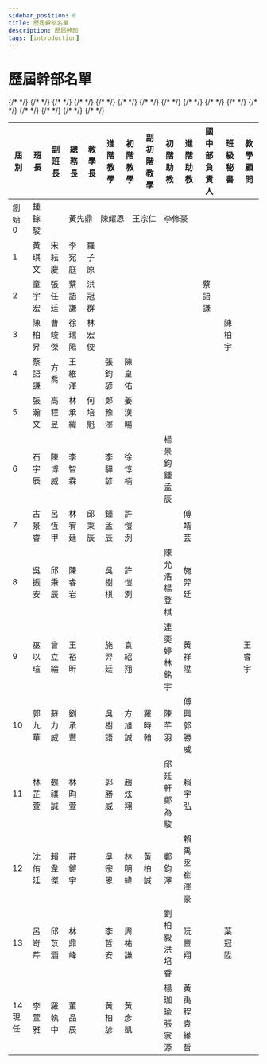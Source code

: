 ```yaml
---
sidebar_position: 0
title: 歷屆幹部名單
description: 歷屆幹部
tags: [introduction]
---
```


<style>
    {`
      th {
           style="text-align:center;"
      }
      td {
           style="text-align:center;"
      }
    `}
</style>
# 歷屆幹部名單
<table>
  <thead>
    <tr>
      <th>屆別</th>
      <th>班長</th>
      <th>副班長</th>
      <th>總務長</th>
      <th>教學長</th>
      <th>進階教學</th>
      <th>初階教學</th>
      <th>副初階教學</th>
      <th>初階助教</th>
      <th>進階助教</th>
      <th>國中部負責人</th>
      <th>班級秘書</th>
      <th>教學顧問</th>
    </tr>
  </thead>
  <tbody>
    <tr>
      {/* <!-- 創始 第 0 屆 --> */}
      <td>創始 0</td>
      <td>鍾鎵駿</td>
      <td></td>
      <td colspan="9">黃先鼎　陳耀恩　王宗仁　李修豪</td>
      <td></td>
    </tr>
    {/* <!-- 第 1 屆 --> */}
    <tr>
      <td>1</td>
      <td>黃琪文</td>
      <td>宋耘慶</td>
      <td>李宛庭</td>
      <td>羅子原</td>
      <td></td>
      <td></td>
      <td></td>
      <td></td>
      <td></td>
      <td></td>
      <td></td>
      <td></td>
    </tr>
    {/* <!-- 第 2 屆 --> */}
    <tr>
      <td>2</td>
      <td>童宇宏</td>
      <td>張任廷</td>
      <td>蔡語謙</td>
      <td>洪冠群</td>
      <td></td>
      <td></td>
      <td></td>
      <td></td>
      <td></td>
      <td>蔡語謙</td>
      <td></td>
      <td></td>
    </tr>
    {/* <!-- 第 3 屆 --> */}
    <tr>
      <td>3</td>
      <td>陳柏昇</td>
      <td>曹竣傑</td>
      <td>徐瑞陽</td>
      <td>林宏俊</td>
      <td></td>
      <td></td>
      <td></td>
      <td></td>
      <td></td>
      <td></td>
      <td>陳柏宇</td>
      <td></td>
    </tr>
    {/* <!-- 第 4 屆 --> */}
    <tr>
      <td>4</td>
      <td>蔡語謙</td>
      <td>方喬</td>
      <td>王維澤</td>
      <td></td>
      <td>張鈞諺</td>
      <td>陳皇佑</td>
      <td></td>
      <td></td>
      <td></td>
      <td></td>
      <td></td>
      <td></td>
    </tr>
    {/* <!-- 第 5 屆 --> */}
    <tr>
      <td>5</td>
      <td>張瀚文</td>
      <td>高程昱</td>
      <td>林承緯</td>
      <td>何培魁</td>
      <td>鄭豫澤</td>
      <td>姜漢暘</td>
      <td></td>
      <td></td>
      <td></td>
      <td></td>
      <td></td>
      <td></td>
    </tr>
    {/* <!-- 第 6 屆 --> */}
    <tr>
      <td>6</td>
      <td>石宇辰</td>
      <td>陳博威</td>
      <td>李智霖</td>
      <td></td>
      <td>李驊諺</td>
      <td>徐惇楠</td>
      <td></td>
      <td>楊景鈞<br/>鍾孟辰</td>
      <td></td>
      <td></td>
      <td></td>
      <td></td>
    </tr>
    {/* <!-- 第 7 屆 --> */}
    <tr>
      <td>7</td>
      <td>古景睿</td>
      <td>呂恆甲</td>
      <td>林宥廷</td>
      <td>邱秉辰</td>
      <td>鍾孟辰</td>
      <td>許愷洌</td>
      <td></td>
      <td></td>
      <td>傅靖芸</td>
      <td></td>
      <td></td>
      <td></td>
    </tr>
    {/* <!-- 第 8 屆 --> */}
    <tr>
      <td>8</td>
      <td>吳振安</td>
      <td>邱秉辰</td>
      <td>陳睿岩</td>
      <td></td>
      <td>吳樹棋</td>
      <td>許愷洌</td>
      <td></td>
      <td>陳允浩<br/>楊登棋</td>
      <td>施羿廷</td>
      <td></td>
      <td></td>
      <td></td>
    </tr>
    {/* <!-- 第 9 屆 --> */}
    <tr>
      <td>9</td>
      <td>巫以瑄</td>
      <td>曾立綸</td>
      <td>王裕昕</td>
      <td></td>
      <td>施羿廷</td>
      <td>袁紹翔</td>
      <td></td>
      <td>連奕婷<br/>林銘宇</td>
      <td>黃祥陞</td>
      <td></td>
      <td></td>
      <td>王睿宇</td>
    </tr>
    {/* <!-- 第 10 屆 --> */}
    <tr>
      <td>10</td>
      <td>郭九華</td>
      <td>蘇力威</td>
      <td>劉承豐</td>
      <td></td>
      <td>吳樹語</td>
      <td>方旭誠</td>
      <td>羅時翰</td>
      <td>陳芊羽</td>
      <td>傅興<br/>郭勝威</td>
      <td></td>
      <td></td>
      <td></td>
    </tr>
    {/* <!-- 第 11 屆 --> */}
    <tr>
      <td>11</td>
      <td>林芷萱</td>
      <td>魏祺誠</td>
      <td>林昀萱</td>
      <td></td>
      <td>郭勝威</td>
      <td>趙炫翔</td>
      <td></td>
      <td>邱廷軒<br/>鄭為駿</td>
      <td>賴宇弘</td>
      <td></td>
      <td></td>
      <td></td>
    </tr>
    {/* <!-- 第 12 屆 --> */}
    <tr>
      <td>12</td>
      <td>沈侑廷</td>
      <td>賴韋傑</td>
      <td>莊鎧宇</td>
      <td></td>
      <td>吳宗恩</td>
      <td>林明緯</td>
      <td>黃柏誠</td>
      <td>鄭鈞澤</td>
      <td>賴禹丞<br/>崔澤豪</td>
      <td></td>
      <td></td>
      <td></td>
    </tr>
    {/* <!-- 第 13 屆 --> */}
    <tr>
      <td>13</td>
      <td>呂岢芹</td>
      <td>邱苡涵</td>
      <td>林鼎峰</td>
      <td></td>
      <td>李哲安</td>
      <td>周祐謙</td>
      <td></td>
      <td>劉柏毅<br/>洪培睿</td>
      <td>阮豐翔</td>
      <td></td>
      <td>葉冠陞</td>
      <td></td>
    </tr>
    {/* <!-- 第 14 屆 --> */}
    <tr>
      <td>14<br/>現任</td>
      <td>李萱雅</td>
      <td>羅執中</td>
      <td>董品辰</td>
      <td></td>
      <td>黃柏諺</td>
      <td>黃彥凱</td>
      <td></td>
      <td>楊珈瑜<br/>張家源</td>
      <td>黃禹程<br/>袁維哲</td>
      <td></td>
      <td></td>
      <td></td>
    </tr>
    {/* <!-- 新增下一屆於此 --> */}
  </tbody>
</table>
